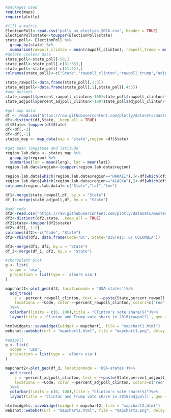 ```r
#packages used
require(maps)
require(plotly)
```

```r
#fill a matrix
ElectionPoll<-read.csv("polls_us_election_2016.csv", header = TRUE)
ElectionPoll$state<-toupper(ElectionPoll$state)
state_poll<- ElectionPoll %>%
  group_by(state) %>%
  summarise(rawpoll_clinton = mean(rawpoll_clinton), rawpoll_trump = mean(rawpoll_trump),adjpoll_clinton = mean(adjpoll_clinton), adjpoll_trump = mean(adjpoll_trump))
#delete useless data
state_poll<-state_poll[-50,]
state_poll<-state_poll[-c(31:33),]
state_poll<-state_poll[-c(21:22),]
colnames(state_poll)<-c("State","rawpoll_clinton","rawpoll_trump","adjpoll_clinton","adjpoll_trump","percent_rawpoll_clinton","percent_adjpoll_clinton")
```

```r
state_rawpoll<-data.frame(state_poll[,1:3])
state_adjpoll<-data.frame(state_poll[,1],state_poll[,4:5])
#add percent
state_rawpoll$percent_rawpoll_clinton<-100*state_poll$rawpoll_clinton/(state_poll$rawpoll_clinton+state_poll$rawpoll_trump)
state_adjpoll$percent_adjpoll_clinton<-100*state_poll$adjpoll_clinton/(state_poll$adjpoll_clinton+state_poll$adjpoll_trump)
```

```r
#get map data:
df <- read.csv("https://raw.githubusercontent.com/plotly/datasets/master/us-cities-top-1k.csv")
df<-distinct(df,State, .keep_all = TRUE)
df$State<-toupper(df$State)
df<-df[,-3]
df<-df[,-1]
states_map <- map_data(map = "state",region =df$State)

#get mean longitude and latitude
region.lab.data <- states_map %>%
  group_by(region) %>%
  summarise(lon = mean(long), lat = mean(lat))
region.lab.data$region<-toupper(region.lab.data$region)

region.lab.data[which(region.lab.data$region=="HAWAII"),]<-df[which(df$State=="HAWAII"),]
region.lab.data[which(region.lab.data$region=="ALASKA"),]<-df[which(df$State=="ALASKA"),]
colnames(region.lab.data)<-c("State","lat","lon")

df1<-merge(state_rawpoll,df, by.x = "State")
df_1<-merge(state_adjpoll,df, by.x = "State")
```


```r
#add code
df2<-read.csv("https://raw.githubusercontent.com/plotly/datasets/master/2011_us_ag_exports.csv")
df2<-distinct(df2,state, .keep_all = TRUE)
df2$state<-toupper(df2$state)
df2<-df2[, 1:2]
colnames(df2)<-c("Code", "State")
df2<-rbind(df2, data.frame(Code="DC", State="DISTRICT OF COLUMBIA"))

df3<-merge(df1, df2, by.x = "State")
df_3<-merge(df_1, df2, by.x = "State")
```

```r
#choropleth plot
g <- list(
  scope = 'usa',
  projection = list(type = 'albers usa')
)

mapchart1<-plot_geo(df3, locationmode = 'USA-states')%>% 
  add_trace(
    z = ~percent_rawpoll_clinton, text = ~~paste(State,percent_rawpoll_clinton , sep = "<br />"), 
    locations = ~Code, color =~percent_rawpoll_clinton, colors=c('red','white','blue')
  )%>%
  colorbar(limits = c(0, 100),title = "Clinton's vote share(%)")%>%
  layout(title = 'Clinton and Trump vote share in 2016(rawpoll)', geo = g)

htmlwidgets::saveWidget(widget = mapchart1, file = "mapchart1.html")
webshot::webshot(url = "mapchart1.html", file = "mapchart1.png", delay = 1, zoom = 4, vheight = 500)
```

```r
#adjpoll
g <- list(
  scope = 'usa',
  projection = list(type = 'albers usa')
)

mapchart2<-plot_geo(df_3, locationmode = 'USA-states')%>% 
  add_trace(
    z = ~percent_adjpoll_clinton, text = ~~paste(State,percent_adjpoll_clinton , sep = "<br />"), 
    locations = ~Code, color =~percent_adjpoll_clinton, colors=c('red','white','blue')
  )%>%
  colorbar(limits = c(0, 100),title = "Clinton's vote share(%)")%>%
  layout(title = 'Clinton and Trump vote share in 2016(adjpoll)', geo = g)

htmlwidgets::saveWidget(widget = mapchart2, file = "mapchart2.html") 
webshot::webshot(url = "mapchart2.html", file = "mapchart2.png", delay = 1, zoom = 4, vheight = 500)
```


